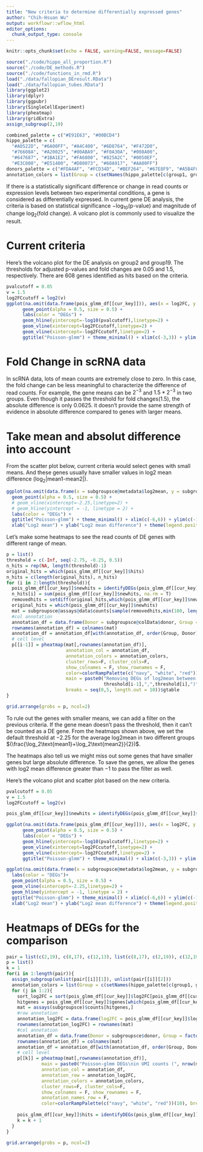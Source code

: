 ```yaml
---
title: "New criteria to determine differentially expressed genes"
author: "Chih-Hsuan Wu"
output: workflowr::wflow_html
editor_options:
  chunk_output_type: console
---
```

```r
knitr::opts_chunk$set(echo = FALSE, warning=FALSE, message=FALSE)
```

```r
source("./code/hippo_all_proportion.R")
source("./code/DE_methods.R")
source("./code/functions_in_rmd.R")
load("./data/fallopian_DEresult.RData")
load("./data/fallopian_tubes.RData")
library(ggplot2)
library(dplyr)
library(ggpubr)
library(SingleCellExperiment)
library(pheatmap)
library(gridExtra)
assign_subgroup(2,19)
```
```r
combined_palette = c("#E91E63", "#00BCD4")
hippo_palette = c(
  "#A0522D", "#6A00FF", "#A4C400", "#6D8764", "#F472D0",
  "#76608A", "#A20025", "#00ABA9", "#F0A30A", "#008A00",
  "#647687", "#1BA1E2", "#FA6800", "#825A2C", "#0050EF",
  "#E3C800", "#E51400", "#D80073", "#60A917", "#AA00FF")
donors_palette = c("#FDA4AF", "#FCD34D", "#BEF264", "#67E8F9", "#A5B4FC")
annotation_colors = list(Group = c(setNames(hippo_palette[c(group1, group2)], c(group1, group2))), Donor = setNames(donors_palette, paste0("D", 3:7)))
```

If there is a statistically significant difference or change in read counts or expression levels between two experimental conditions, a gene is considered as differentially expressed. In current gene DE analysis, the criteria is based on statistical significance $-\log_{10}\text{(p-value)}$ and magnitude of change $\log_{2}\text{(fold change)}$. A volcano plot is commonly used to visualize the result.


# Current criteria
Here's the volcano plot for the DE analysis on group2 and group19. The thresholds for adjusted p-values and fold changes are $0.05$ and $1.5$, respectively. There are $608$ genes identified as hits based on the criteria. 

```r
pvalcutoff = 0.05
v = 1.5
log2FCcutoff = log2(v)
ggplot(na.omit(data.frame(pois_glmm_df[[cur_key]])), aes(x = log2FC, y = -log10(BH), colour = hits)) +
      geom_point(alpha = 0.5, size = 0.5) +
      labs(color = "DEGs") +
      geom_hline(yintercept=-log10(pvalcutoff),linetype=2) +
      geom_vline(xintercept=log2FCcutoff,linetype=2) + 
      geom_vline(xintercept=-log2FCcutoff,linetype=2) +
      ggtitle("Poisson-glmm") + theme_minimal() + xlim(c(-3,3)) + ylim(c(0,40)) + xlab("Log2 Fold Change") + ylab("-Log10(adj.pval)") + theme(legend.position = "bottom") 
```


# Fold Change in scRNA data

In scRNA data, lots of mean counts are extremely close to zero. In this case, the fold change can be less meaningful to characterize the difference of read counts. For example, the gene means can be $2^{-3}$ and $1.5*2^{-3}$ in two groups. Even though it passes the threshold for fold changes$(1.5)$, the absolute difference is only $0.0625$. it doesn't provide the same strength of evidence in absolute difference compared to genes with larger means. 

# Take mean and absolut difference into account

From the scatter plot below, current criteria would select genes with small means. And these genes usually have smaller values in log2 mean difference $(\log_2|\text{mean1-mean2}|)$.

```r
ggplot(na.omit(data.frame(x = subgroupsce@metadata$log2mean, y = subgroupsce@metadata$log2meandiff, hits = pois_glmm_df[[cur_key]]$hits)), aes(x = x, y = y, colour = hits)) +
  geom_point(alpha = 0.5, size = 0.5) +
  # geom_vline(xintercept=-2.25,linetype=2) +
  # geom_hline(yintercept = -1, linetype = 2) +
  labs(color = "DEGs") +
  ggtitle("Poisson-glmm") + theme_minimal() + xlim(c(-6,6)) + ylim(c(-15,6)) + 
  xlab("Log2 mean") + ylab("Log2 mean difference") + theme(legend.position = "bottom")
```

Let's make some heatmaps to see the read counts of DE genes with different range of mean. 

```r
p = list()
threshold = c(-Inf, seq(-2.75, -0.25, 0.5))
n_hits = rep(NA, length(threshold)-1)
original_hits = which(pois_glmm_df[[cur_key]]$hits)
n_hits = c(length(original_hits), n_hits)
for (i in 2:length(threshold)){
  pois_glmm_df[[cur_key]]$newhits = identifyDEGs(pois_glmm_df[[cur_key]]$BH, pois_glmm_df[[cur_key]]$log2FC, subgroupsce@metadata$log2mean, log2meancutoff = threshold[i], newcriteria = T)
  n_hits[i] = sum(pois_glmm_df[[cur_key]]$newhits, na.rm = T)
  removedhits = setdiff(original_hits,which(pois_glmm_df[[cur_key]]$newhits))
  original_hits = which(pois_glmm_df[[cur_key]]$newhits)
  mat = subgroupsce@assays@data$counts[sample(removedhits,min(100, length(removedhits))), ]
  #col annotation
  annotation_df = data.frame(Donor = subgroupsce@colData$donor, Group = factor(colData(subgroupsce)$hippo_cluster, levels = c(group1, group2)))
  rownames(annotation_df) = colnames(mat)
  annotation_df = annotation_df[with(annotation_df, order(Group, Donor)), ] 
  # cell level
  p[[i-1]] = pheatmap(mat[,rownames(annotation_df)], 
                      annotation_col = annotation_df, 
                      annotation_colors = annotation_colors,
                      cluster_rows=F, cluster_cols=F,
                      show_colnames = F, show_rownames = F,
                      color=colorRampPalette(c("navy", "white", "red"))(10), 
                      main = paste0("Removing DEGs of log2mean between (",
                                    threshold[i-1],",",threshold[i],")"),
                      breaks = seq(0,5, length.out = 10))$gtable
}
```
```r
grid.arrange(grobs = p, ncol=2)
```

To rule out the genes with smaller means, we can add a filter on the previous criteria. If the gene mean doesn't pass the threshold, then it can't be counted as a DE gene. From the heatmaps shown above, we set the default threshold at $-2.25$ for the average log2mean in two different groups $(\frac{\log_2\text{mean1}+\log_2\text{mean2}}{2})$.

The heatmaps also tell us we might miss out some genes that have smaller genes but large absolute difference. To save the genes, we allow the genes with log2 mean difference greater than $-1$ to pass the filter as well.

Here's the volcano plot and scatter plot based on the new criteria.

```r
pvalcutoff = 0.05
v = 1.5
log2FCcutoff = log2(v)

pois_glmm_df[[cur_key]]$newhits = identifyDEGs(pois_glmm_df[[cur_key]]$BH, pois_glmm_df[[cur_key]]$log2FC, subgroupsce@metadata$log2mean, subgroupsce@metadata$log2meandiff, log2FCcutoff = log2FCcutoff, newcriteria = T)

ggplot(na.omit(data.frame(pois_glmm_df[[cur_key]])), aes(x = log2FC, y = -log10(BH), colour = newhits)) +
      geom_point(alpha = 0.5, size = 0.5) +
      labs(color = "DEGs") +
      geom_hline(yintercept=-log10(pvalcutoff),linetype=2) +
      geom_vline(xintercept=log2FCcutoff,linetype=2) + 
      geom_vline(xintercept=-log2FCcutoff,linetype=2) +
      ggtitle("Poisson-glmm") + theme_minimal() + xlim(c(-3,3)) + ylim(c(0,40)) + xlab("Log2 Fold Change") + ylab("-Log10(adj.pval)") + theme(legend.position = "bottom") 
```

```r
ggplot(na.omit(data.frame(x = subgroupsce@metadata$log2mean, y = subgroupsce@metadata$log2meandiff, hits = pois_glmm_df[[cur_key]]$newhits)), aes(x = x, y = y, colour = hits)) +
  labs(color = "DEGs")+
  geom_point(alpha = 0.5, size = 0.5) +
  geom_vline(xintercept=-2.25,linetype=2) +
  geom_hline(yintercept = -1, linetype = 2) +
  ggtitle("Poisson-glmm") + theme_minimal() + xlim(c(-6,6)) + ylim(c(-15,6)) + 
  xlab("Log2 mean") + ylab("Log2 mean difference") + theme(legend.position = "bottom")
```

# Heatmaps of DEGs for the comparison
```r
pair = list(c(2,19), c(8,17), c(12,13), list(c(8,17), c(2,19)), c(12,19))
p = list()
k = 1
for(i in 1:length(pair)){
  assign_subgroup(unlist(pair[[i]][1]), unlist(pair[[i]][2]))
  annotation_colors = list(Group = c(setNames(hippo_palette[c(group1, group2)], c(group1, group2))), Donor = setNames(donors_palette, paste0("D", 3:7)))
  for (j in 1:2){
    sort_log2FC = sort(pois_glmm_df[[cur_key]]$log2FC[pois_glmm_df[[cur_key]]$hits], index.return = T, decreasing = T)
    hitgenes = pois_glmm_df[[cur_key]]$genes[which(pois_glmm_df[[cur_key]]$hits)][sort_log2FC$ix]
    mat = assays(subgroupsce)$counts[hitgenes,]
    #row annotation
    annotation_log2FC = data.frame(log2FC = pois_glmm_df[[cur_key]]$log2FC[match(hitgenes ,pois_glmm_df[[cur_key]]$genes)])
    rownames(annotation_log2FC) = rownames(mat)
    #col annotation
    annotation_df = data.frame(Donor = subgroupsce$donor, Group = factor(subgroupsce$hippo_cluster, levels = c(group1, group2)))
    rownames(annotation_df) = colnames(mat)
    annotation_df = annotation_df[with(annotation_df, order(Group, Donor)), ]
    # cell level
    p[[k]] = pheatmap(mat[,rownames(annotation_df)], 
             main = paste0("Poisson-glmm DEGs\nin UMI counts (", nrow(mat)," DEGs)"),
             annotation_col = annotation_df,
             annotation_row = annotation_log2FC,
             annotation_colors = annotation_colors,
             cluster_rows=F, cluster_cols=F,
             show_colnames = F, show_rownames = F,
             annotation_names_row = F,
             color=colorRampPalette(c("navy", "white", "red"))(10), breaks = seq(0,3, length.out = 10))$gtable
    
    pois_glmm_df[[cur_key]]$hits = identifyDEGs(pois_glmm_df[[cur_key]]$BH, pois_glmm_df[[cur_key]]$log2FC, subgroupsce@metadata$log2mean, subgroupsce@metadata$log2meandiff, log2FCcutoff = log2FCcutoff, newcriteria = T)
    k = k + 1 
  }
}
```
```r
grid.arrange(grobs = p, ncol=2)
```
